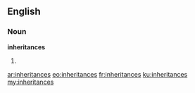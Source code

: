 ==English==

===Noun===
'''inheritances'''

# {{plural of|[[inheritance]]}}

[[ar:inheritances]]
[[eo:inheritances]]
[[fr:inheritances]]
[[ku:inheritances]]
[[my:inheritances]]
